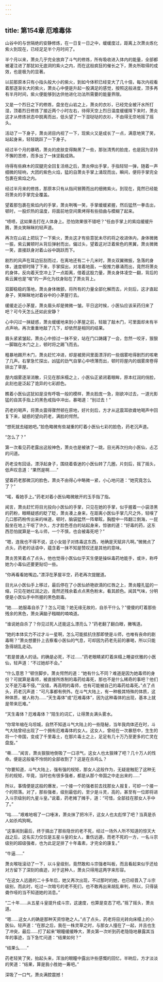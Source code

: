 ```yaml
---
---
---
```

title: 第154章 厄难毒体
---



山谷中的与世隔绝的安静修炼，在一日复一日之中，缓缓度过，距离上次萧炎炼化紫火到现在，已经足足半个月时间了。

半个月以来，萧炎几乎完全放弃了斗气的修炼，所有吸收进入体内的能量，全部都被灌注进了那犹如无底洞的紫火之内，而在这般疯狂的催长之下，萧炎所取得的成效，也是极为的显著。

以前那原本只有小指头般大小的紫火，到如今体积已经变大了几十倍，每次内视看着那逐渐长大的紫火，萧炎心中便是升起一股满足的感觉，按照这般进度，顶多再有半月时间，紫火便能够到达供他进化功法所需要的能量界限。

又是一个烈日之下的修炼，盘坐在山岩之上，萧炎的衣衫，已经完全被汗水所打湿，顶着烈日修炼了接近两个小时左右，待得天空上烈日温度缓缓降下来时，萧炎这才从修炼状态中脱离而出，低头望了一下湿哒哒的衣衫，不由得无奈地摇了摇头。

活动了一下身子，萧炎闭目内视了一下，现紫火又是成长了一点，满意地笑了笑，站起身来，轻轻跳跃了一下身子。

经过半个月的暴晒，萧炎的皮肤变得黝黑了一些，那张清秀的脸庞，也是因为坚持不懈的苦修，而多出了一抹坚毅成熟。

待得有些麻木的双腿完全回复活络之后，萧炎伸出手掌，手指轻轻一弹，随着一声细微的轻响，大团的紫色火焰，猛的自萧炎手掌上涌现而出，瞬间，便将手掌完全包裹在紫焰之内。

经过半月来的修炼，那原本只有从指间冒腾而出的细微紫火。到现在，竟然已经能将萧炎的手掌完全覆盖。

望着那包裹在紫焰内的手掌，萧炎咧嘴一笑，手掌缓缓紧握，然后猛然一拳击出，顿时，一股炽热的温度，将面前地空间熏烤得有些扭曲与模糊了起来。

“啧啧，这如果击打在人体身上。恐怕效果很不错吧？”任由手掌上的紫焰缓缓升腾，萧炎笑眯眯的轻声道。

再次在山岩上把玩了一下紫火，萧炎这才有些意犹未尽的将之收进体内，身体微微一振，紫云翼顿时从背后弹射而出，偏过头，望着这对泛着紫色的黑翼，萧炎微微一笑，直接跃身对着山谷中跳跃而下。

剧烈的风声在耳边狂刮而过，在离地还有二十几米时，萧炎双翼微振，急落的身体，速度顿时降了下来，手掌探出，对准着地面，一股推力暴涌而出，竟然将萧炎的身体，反向着天空冲上了一点距离，借着这股力量，萧炎身体凌空一翻，背后的紫云翼也是“唆”的一声化为纹身贴在了萧炎背上。

双脚稳稳的落地，萧炎身体微颤，将所有的力量全部化解而去，片刻后，这才直起身子，笑眯眯地对着谷中的小茅屋行去。

缓缓走近小茅屋，萧炎眉头却是微微一皱。平日这时候，小医仙应该采药归来了吧？可今天怎么还如此安静？

心中闪过一抹疑惑，萧炎缓缓地来到小茅屋之前，轻敲了敲木门，可里面却未有半点声响，再次重重地敲了几下，却依然是相同的结果。

眉头紧紧皱起，萧炎心中掠过一抹不安，站在门口踌躇了一会，忽然一咬牙，狠狠一脚踹在木门之上，顿时将之踢飞而去。

粗暴地踢开木门，萧炎赶忙冲进，却是被房间里面漂浮的一些烟雾呛得剧烈的咳嗽了几声。右掌急忙探出，凶猛的劲气自掌心中喷薄而出，顿时将屋内的烟雾席卷得排出了草屋。

屋内烟雾逐渐消散，只见在那床榻之上，小医仙正紧闭着眼眸，原本红润的俏脸，此刻也是泛起了诡异的七彩颜色。

瞧着小医仙这犹如是没有呼吸一般的模样，萧炎脸庞一急，刚欲冲过去，一道光影猛的自其手指上的黑色戒指中冲出，暴喝道：“别过去！”

药老的喝声，将萧炎震得骤然顿在原地，好片刻后，方才从这震耳欲聋地喝声中回复下来，疑惑的望向药老，满脸的愕然。

“想死就去碰她吧。”脸色略微有些凝重的盯着小医仙七彩的脸色，药老沉声道。

“怎么了？”

第一次看见药老露出这般神色，萧炎也是被骇了一跳，目光再次扫向小医仙，忐忑的问道。

药老没有回话，漂浮起身子，围绕着昏迷的小医仙转了几圈，片刻后，摇了摇头，低声叹息道：“果然是啊……”

望着药老那微沉的脸色，萧炎不由得心中略微一紧，小心地问道：“她究竟怎么了？”

“喏，看她手上。”药老对着小医仙略微敞开的玉手指了指。

闻言，萧炎赶忙将目光投向小医仙的手掌，只见在她的手掌，似乎握着一小袋漆黑的药粉，眼睛疑惑的眨了眨，萧炎凑上身来，在距离小医仙手掌几尺之外，轻嗅了几口那药粉传出来的味道，顿时，脑袋猛然一阵晕眩，胸膛中一阵翻江倒海，一屁股坐在地上干呕了许久，方才脸色苍白的站起身来，惊骇的道：“好毒的药，这东西恐怕就算是一名斗师，一个不慎，也会被毒死吧？”

“嗯，连我也不得不说，这小女娃子对炼毒这东西，地确是天赋非凡啊。”微微点了点头，药老的话语中，蕴含着一抹不知是赞叹还是其他的意味。

萧炎苦笑着点了点头，他也觉得小医仙似乎天生便是操纵毒药地能手，或许，称呼她为小毒仙还要更贴切一些。

“你再看看她嘴边。”漂浮在茅屋半空，药老再次提醒道。

目光从小医仙手上移过，最后停在了小医仙娇艳欲滴的红唇之上，萧炎瞳孔猛的一缩，只见在她红润之边，竟然还残余着点点黑色粉末，看其颜色。闻其气味，分明便是小医仙手中所握的黑色剧毒。

“她……她服毒自杀了？怎么可能？她无缘无故的，自杀干什么？”傻傻的盯着那些残余的黑色，萧炎满脑子糨糊的喃喃道。

“谁说她自杀了？你见过死人还能这么漂亮么？”药老翻了翻白眼，撇嘴道。

“她的本体实力不过才斗一星啊，怎么可能抵抗住那即使是斗师，也唯有丧命的剧毒啊？”萧炎想要扑上去察看小医仙的气息，可却因为药老先前的暴喝，所以只能急得胡乱走动。

“若是普通人的话。的确是必死，不过……”药老眼睛紧盯着床榻上睡姿优雅的小医仙，轻声道：“不过她却不会。”

“什么意思？”顿住脚步。萧炎愕然的道：“她有什么不同？难道是因为她毒师的身份？可就算是毒师，被直接所炼制的毒药给毒死，那也不是什么稀奇的事吧？他们又不是万毒不侵。”“没错，再高明的毒师，也有可能被自己的毒药给毒死。”点了点头，药老沉声道：“可凡事都有例外。在斗气大陆上，有一种极其特殊的体质，这种体质，被人称为……“天生毒体”或“厄难毒体”，因为这种毒体的出现，基本上就是带来厄难。”

“天生毒体？厄难毒体？”陌生的词汇，让得萧炎满头雾水。

“你常年缩在乌坦城，自然不知道斗气大陆上的一些隐秘，当年我肉体还在时，斗气大陆曾经出现了一个拥有厄难毒体的女人。这女人，曾经在一次暴怒中，生生的将一个帝国，变成了千里毒土，在那片毒土之上，足足有几十万乃至更多的亡灵在盘旋。”

“嘶……”闻言，萧炎狠狠地倒吸了一口凉气，这女人也太狠辣了吧？几十万人的性命。便是这般毫不怜悯的全部收割了？这是在杀鸡么？

“你要知道，斗气大陆上，强有强的规矩，那女人这般作为，无疑是触犯了这种无形的规矩，毕竟，当时也有很多强者，都是从那个帝国之中走出来的……”

所以，事情便是这般的爆发，一个接一个的强者前去找那女人报复，可却一个接一个的陨落。对了，那些强者，级别最低的，至少是斗灵，高的，甚至有一位即将进入斗宗级别的九星斗皇。”说着，药老摊了摊手，道：“可惜，全部挂在那女人手中了。”

“咕……”艰难地咽了一口唾沫，萧炎抹了把冷汗，这女人也太彪悍了吧？当真是杀人如杀鸡狗啊。

“这事闹到最后，终于搞出了那些隐世的老不死，经过一场外人所不知道的惊天大战之后，这名实力仅仅是五星斗皇的女人，重伤远遁，而老不死的一方，一名斗宗级别的超级强者，也为此足足排了十年毒素，才完全的康复。”

“牛逼……”

萧炎喉咙滚动了一下，以斗皇级别，竟然敢和斗宗强者叫板，而且看起来似乎还给对方留下了深刻的痕迹，对于这种人，萧炎只得用这两字来形容。

“在这女人远遁的二十多年后，她又再次出现，不过那时的她，也已经晋入了斗宗级别，而此时，吃过一次暗亏的老不死们，也不敢再出来胡乱审判，所以，只得装聋作哑的当不知道她的消息。”

“二十年……从五星斗皇提升成斗宗，这速度，也算是变态了吧。”摇了摇头，萧炎道。

“嗯……这女人的确是那种天资惊艳之人。”点了点头，药老将目光转向床榻上的小医仙，轻声道：“在那之后，我在一株灵草之时，与那女人撞在了一起，并且也生了冲突，最后……打了起来”眼瞳缓缓睁大，萧炎第一次听到药老隐隐地暴露其当年的事迹，当下急忙问道：“结果如何？”

“结果么……”

药老轻笑了笑，抬起头来，浑浊的眼瞳中露出许些感慨的回忆，半晌后，方才淡淡的笑道：“结果，算是我小胜她一筹吧。”

深吸了一口气，萧炎满腔震撼！